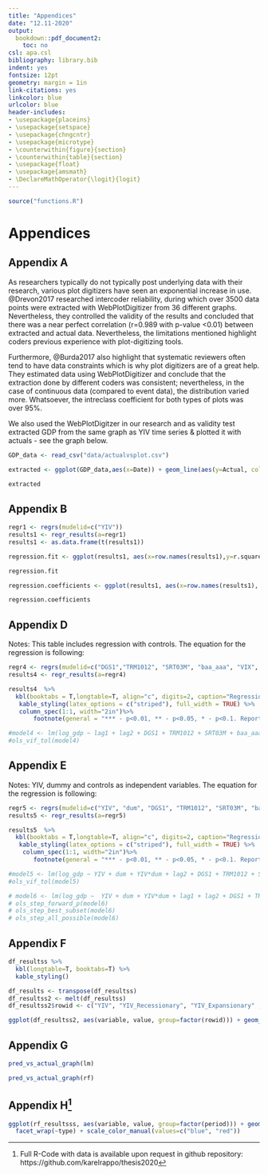 ```yaml
---
title: "Appendices"
date: "12.11-2020"
output: 
  bookdown::pdf_document2:
    toc: no
csl: apa.csl
bibliography: library.bib
indent: yes
fontsize: 12pt
geometry: margin = 1in
link-citations: yes
linkcolor: blue
urlcolor: blue
header-includes:
- \usepackage{placeins}
- \usepackage{setspace}
- \usepackage{chngcntr}
- \usepackage{microtype}
- \counterwithin{figure}{section}
- \counterwithin{table}{section}
- \usepackage{float}
- \usepackage{amsmath}
- \DeclareMathOperator{\logit}{logit}
---
```


```r
source("functions.R")
```


# Appendices

## Appendix A

As researchers typically do not typically post underlying data with their research, various plot digitizers have seen an exponential increase in use. @Drevon2017 researched intercoder reliability, during which over 3500 data points were extracted with WebPlotDigitizer from 36 different graphs. Nevertheless, they controlled the validity of the results and concluded that there was a near perfect correlation (r=0.989 with p-value <0.01) between extracted and actual data. Nevertheless, the limitations mentioned highlight coders previous experience with plot-digitizing tools.

Furthermore, @Burda2017 also highlight that systematic reviewers often tend to have data constraints which is why plot digitizers are of a great help. They estimated data using WebPlotDigitizer and conclude that the extraction done by different coders was consistent; nevertheless, in the case of continuous data (compared to event data), the distribution varied more. Whatsoever, the intreclass coefficient for both types of plots was over 95%.

We also used the WebPlotDigitzer in our research and as validity test extracted GDP from the same graph as YIV time series & plotted it with actuals - see the graph below.



```r
GDP_data <- read_csv("data/actualvsplot.csv")

extracted <- ggplot(GDP_data,aes(x=Date)) + geom_line(aes(y=Actual, color="Actual"), color="red") + geom_line(aes(y=Extracted, color="Extracted"), color="blue") +theme_bw() + ylab("GDP growth %") + theme_bw()

extracted

```


\newpage
## Appendix B
```r
regr1 <- regrs(mudelid=c("YIV"))
results1 <- regr_results(a=regr1)
results1 <- as.data.frame(t(results1))

regression.fit <- ggplot(results1, aes(x=row.names(results1),y=r.squared)) + geom_bar(stat="identity", fill="steelblue")+ theme_minimal() + xlab("Quarters") + ylab("R-squared") + labs(title = "GDP R-squared") +  theme(plot.title = element_text(hjust = 0.5)) + scale_x_discrete(limits=c("H4", "H6", "H8", "H10", "H12"))

regression.fit
```



```r

regression.coefficients <- ggplot(results1, aes(x=row.names(results1), y=YIV_estimate))+ geom_bar(stat="identity", fill="steelblue")+theme_minimal()+ xlab("Quarters") + ylab("Coefficients") + labs(title = "GDP coefficients") + theme(plot.title = element_text(hjust = 0.5)) + scale_x_discrete(limits=c("H4", "H6", "H8", "H10", "H12"))

regression.coefficients

```



\newpage
## Appendix D

Notes: This table includes regression with controls. The equation for the regression is following:

\begin{equation}
\sum_{j=1}^{j=H}log(1+GDP_{i,t+j})/H = \alpha_{H}+ \beta_{H} \sigma_{IV,t}^{INT} +\varepsilon_{t+H}
\end{equation}



```r
regr4 <- regrs(mudelid=c("DGS1","TRM1012", "SRT03M", "baa_aaa", "VIX", "housng", "gz_spr", "spy_logreturn"))
results4 <- regr_results(a=regr4)

results4  %>%
  kbl(booktabs = T,longtable=T, align="c", digits=2, caption="Regression with state-dependency") %>%
   kable_styling(latex_options = c("striped"), full_width = TRUE) %>%
   column_spec(1:1, width="2in")%>%
       footnote(general = "*** - p<0.01, ** - p<0.05, * - p<0.1. Reported standard error is adjusted for heteroskedasticity")

#model4 <- lm(log_gdp ~ lag1 + lag2 + DGS1 + TRM1012 + SRT03M + baa_aaa + VIX + housng + gz_spr + spy_logreturn, df)
#ols_vif_tol(model4)
```

\newpage
## Appendix E

Notes: YIV, dummy and controls as independent variables. The equation for the regression is following:

\begin{equation}
\sum_{j=1}^{j=H}log(1+GDP_{i,t+j})/H = \alpha_{H}+ \beta_{H} \sigma_{IV,t}^{INT} +\varepsilon_{t+H}
\end{equation}



```r
regr5 <- regrs(mudelid=c("YIV", "dum", "DGS1", "TRM1012", "SRT03M", "baa_aaa", "VIX", "housng", "gz_spr", "spy_logreturn"))
results5 <- regr_results(a=regr5)

results5  %>%
  kbl(booktabs = T,longtable=T, align="c", digits=2, caption="Regression with state-dependency") %>%
   kable_styling(latex_options = c("striped"), full_width = TRUE) %>%
    column_spec(1:1, width="2in")%>%
       footnote(general = "*** - p<0.01, ** - p<0.05, * - p<0.1. Reported standard error is adjusted for heteroskedasticity")

#model5 <- lm(log_gdp ~ YIV + dum + YIV*dum + lag2 + DGS1 + TRM1012 + SRT03M + baa_aaa + VIX + housng + gz_spr + spy_logreturn, df)
#ols_vif_tol(model5)

# model6 <- lm(log_gdp ~  YIV + dum + YIV*dum + lag1 + lag2 + DGS1 + TRM1012 + SRT03M + baa_aaa + VIX + housng + gz_spr + spy_logreturn, df)
# ols_step_forward_p(model6)
# ols_step_best_subset(model6)
# ols_step_all_possible(model6)

```
\newpage

## Appendix F


```r

df_resultss %>%
  kbl(longtable=T, booktabs=T) %>%
  kable_styling() 
```


```r
df_results <- transpose(df_resultss)
df_resultss2 <- melt(df_resultss)
df_resultss2$rowid <- c("YIV", "YIV_Recessionary", "YIV_Expansionary" ,"Naive", "Naive_Recessionary", "Naive_Expansionary", "TRM", "CRS")

ggplot(df_resultss2, aes(variable, value, group=factor(rowid))) + geom_line(aes(color=factor(rowid))) + theme_bw() + theme(legend.position = "none") + labs(x="Time horizon", y="RMSFE value", color="Model", caption="Naive refers to regressions with GDP and its lags, TRM - term spreads, CRS - credit spreads") + facet_wrap( ~rowid)


```
\newpage

## Appendix G

```r

pred_vs_actual_graph(lm)

```

```r

pred_vs_actual_graph(rf)

```

\newpage
## Appendix H^[Full R-Code with data is available upon request in github repository: https://github.com/karelrappo/thesis2020]


```r

ggplot(rf_resultsss, aes(variable, value, group=factor(period))) + geom_line(aes(color=factor(period))) + theme(legend.position="bottom") + labs(x="Time horizon", y="GDP growth value", color="Model") + 
  facet_wrap(~type) + scale_color_manual(values=c("blue", "red"))

```








